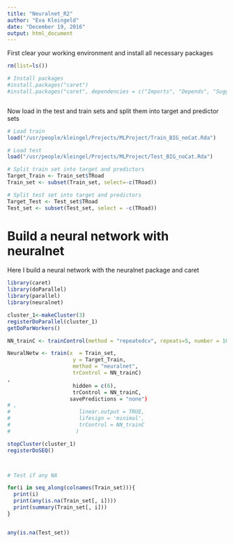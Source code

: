 ```yaml
---
title: "Neuralnet_R2"
author: "Eva Kleingeld"
date: "December 19, 2016"
output: html_document
---
```



First clear your working environment and install all necessary packages

```r
rm(list=ls())

# Install packages
#install.packages("caret")
#install.packages("caret", dependencies = c("Imports", "Depends", "Suggests"))



```

Now load in the test and train sets and split them into target and predictor sets

```r
# Load train
load("/usr/people/kleingel/Projects/MLProject/Train_BIG_noCat.Rda")

# Load test
load("/usr/people/kleingel/Projects/MLProject/Test_BIG_noCat.Rda")

# Split train set into target and predictors 
Target_Train <- Train_set$TRoad
Train_set <- subset(Train_set, select=-c(TRoad))

# Split test set into target and predictors
Target_Test <- Test_set$TRoad
Test_set <- subset(Test_set, select = -c(TRoad))

```

# Build a neural network with neuralnet

Here I build a neural network with the neuralnet package and caret 

```r
library(caret)
library(doParallel)
library(parallel)
library(neuralnet)

cluster_1<-makeCluster(3)
registerDoParallel(cluster_1)
getDoParWorkers()

NN_trainC <- trainControl(method = "repeatedcv", repeats=5, number = 10)

NeuralNetw <- train(x  = Train_set, 
                     y = Target_Train, 
                     method = "neuralnet", 
                     trControl = NN_trainC)
, 
                     hidden = c(6),
                     trControl = NN_trainC,
                    savePredictions = "none")
# , 
#                      linear.output = TRUE,
#                      lifesign = 'minimal', 
#                      trControl = NN_trainC
#                     )

stopCluster(cluster_1)
registerDoSEQ()



# Test if any NA

for(i in seq_along(colnames(Train_set))){
  print(i)
  print(any(is.na(Train_set[, i])))
  print(summary(Train_set[, i]))
}


any(is.na(Test_set))




``` 












